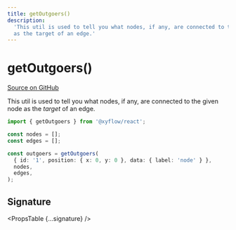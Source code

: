 ```yaml
---
title: getOutgoers()
description:
  'This util is used to tell you what nodes, if any, are connected to the given node
  as the target of an edge.'
---
```



# getOutgoers()

[Source on GitHub](https://github.com/xyflow/xyflow/blob/v11/packages/core/src/utils/graph.ts/#L25)

This util is used to tell you what nodes, if any, are connected to the given node
as the _target_ of an edge.

```ts
import { getOutgoers } from '@xyflow/react';

const nodes = [];
const edges = [];

const outgoers = getOutgoers(
  { id: '1', position: { x: 0, y: 0 }, data: { label: 'node' } },
  nodes,
  edges,
);
```

## Signature

<PropsTable {...signature} />
